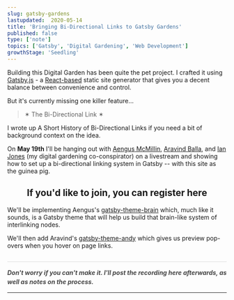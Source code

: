 ```yaml
---
slug: gatsby-gardens
lastupdated:  2020-05-14
title: 'Bringing Bi-Directional Links to Gatsby Gardens'
published: false
type: ['note']
topics: ['Gatsby', 'Digital Gardening', 'Web Development']
growthStage: 'Seedling'
---
```


Building this Digital Garden has been quite the pet project. I crafted it using <a href="https://www.gatsbyjs.org/">Gatsby.js</a> - a <a href="https://www.reactjs.com">React-based</a> static site generator that gives you a decent balance between convenience and control.

</IntroParagraph>

But it's currently missing one killer feature...

> ✶ The Bi-Directional Link ✶

I wrote up A Short History of Bi-Directional Links if you need a bit of background context on the idea.

On **May 19th** I'll be hanging out with <a href="https://aengusmcmillin.com/">Aengus McMillin</a>, <a href="https://aravindballa.com/">Aravind Balla</a>, and <a href="https://www.ianjones.us/notes">Ian Jones</a> (my digital gardening co-conspirator) on a livestream and showing how to set up a bi-directional linking system in Gatsby -- with this site as the guinea pig.

<Center>

<h2>If you'd like to join, <a noTip to="https://zoom.us/webinar/register/WN_hDAaKyTPTE2h4lPtzvssMQ">you can register here</a></h2>

</Center>

We'll be implementing Aengus's <a href="https://github.com/aengusmcmillin/gatsby-theme-brain">gatsby-theme-brain</a> which, much like it sounds, is a Gatsby theme that will help us build that brain-like system of interlinking nodes.

<p>We'll then add Aravind's <a href="https://github.com/aravindballa/gatsby-theme-andy">gatsby-theme-andy</a> which gives us preview pop-overs when you hover on page links.</p>

<h5 style="opacity: 80%; margin: 0 auto; margin-top: 2em; line-height: 1.5em; padding-top: 1em; max-width: 660px; border-top: 1px solid lightgrey;">Don't worry if you can't make it. I'll post the recording here afterwards, as well as notes on the process.</h5>

---

<!--
In preparation, I started planning out the UX design considerations of this feature.

### What exactly does this look like in action?

We'll need to consider a number of design issues:

1. How will users know if a link is internal or external?
    - On most sites these all look the same, and you find out where you're headed once you've clicked. Making users randomly guess where a link is headed isn't a great UX experience.
    - I like solving this with URL preview tooltips for externals (implemented with Tippy.js)
    - And I also distinguish them with colour - blue leads to the outside web, orange stays inside.
2. How can we visually distinguish between internal links that lead to pages like 'Home' or 'About' vs. links that lead to other notes?
    - Even with the colour distinction, there's now going to be two kinds of internal links - ones to "normal" pages, and ones to linked notes
3. How much content should we show in hover previews for internal page links?
4. How do we visually display page references? -->
<!--
### Page References

![](./andy-backlink.png)

![](./anne-backlink.png) -->
